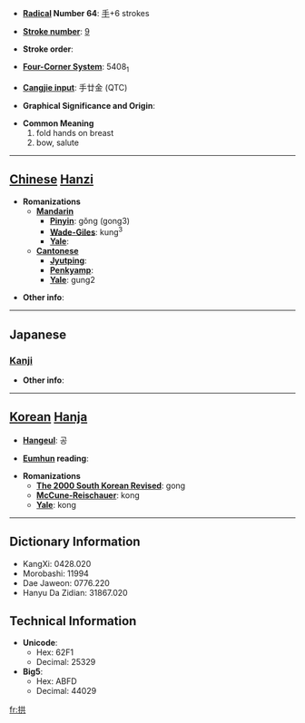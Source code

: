 * '''[[Wiktionary:Chinese radical index| Radical]] Number 64''': [[Wiktionary:Chinese radical index 手|手]]+6 strokes

* '''[[Wiktionary:Chinese total strokes index|Stroke number]]''': [[Wiktionary:Chinese total strokes index 9|9]]

* '''Stroke order''': 

* '''[[Wiktionary:Chinese four corner index|Four-Corner System]]''': 5408<sub>1</sub>

* '''[[Wiktionary:Chinese Cangjie index|Cangjie input]]''': 手廿金 (QTC)

* '''Graphical Significance and Origin''': 

* '''Common Meaning'''
*#fold hands on breast
*# bow, salute


----

== [[Chinese]] [[Hanzi]] ==

* '''Romanizations'''
** '''[[Mandarin]]'''
*** '''[[Pinyin]]''': gǒng (gong3)
*** '''[[Wade-Giles]]''': kung<sup>3</sup>
*** '''[[Yale]]''': 
** '''[[Cantonese]]'''
*** '''[[Jyutping]]''':
*** '''[[Penkyamp]]''': 
*** '''[[Yale]]''': gung2

* '''Other info''': 

----

==Japanese==
===[[Kanji]]===
{{kanji|on readings=[[きょう]] (kyō)|kun readings=[[こまぬく]] (komanuku)}}

* '''Other info''':  

----

== [[Korean]] [[Hanja]] ==

* '''[[Hangeul]]''': 공

* '''[[Eumhun]] reading''': 

* '''Romanizations'''
** '''[[The 2000 South Korean Revised Romanization|The 2000 South Korean Revised]]''': gong
** '''[[McCune-Reischauer]]''': kong
** '''[[Yale]]''': kong

----

== Dictionary Information ==

* KangXi: 0428.020
* Morobashi: 11994
* Dae Jaweon: 0776.220
* Hanyu Da Zidian: 31867.020

== Technical Information ==

* '''Unicode''':
** Hex: 62F1
** Decimal: 25329
* '''Big5''':
** Hex: ABFD
** Decimal: 44029

[[fr:拱]]